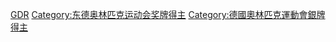 [[Category:奥林匹克运动会银牌得主|GDR]]
[[Category:东德奥林匹克运动会奖牌得主|Category:东德奥林匹克运动会奖牌得主]]
[[Category:德國奧林匹克運動會銀牌得主|Category:德國奧林匹克運動會銀牌得主]]